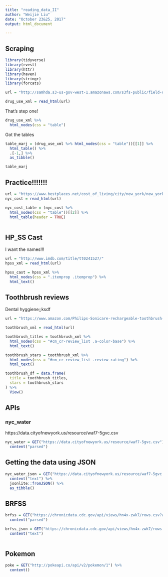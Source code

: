 ```yaml
---
title: "reading_data_II"
author: "Weijie Liu"
date: "October 23&25, 2017"
output: html_document

---
```



## Scraping

```r
library(tidyverse)
library(rvest)
library(httr)
library(haven)
library(stringr)
library(forcats)
```

```r
url = "http://samhda.s3-us-gov-west-1.amazonaws.com/s3fs-public/field-uploads/2k15StateFiles/NSDUHsaeShortTermCHG2015.htm"

drug_use_xml = read_html(url)
```


That's step one!

```r
drug_use_xml %>%
  html_nodes(css = "table")


```

Got the tables
```r
table_marj = (drug_use_xml %>% html_nodes(css = "table"))[[1]] %>%
  html_table() %>%
  .[-1,] %>%
  as_tibble()

table_marj
```

## Practice!!!!!!!

```r
url = "https://www.bestplaces.net/cost_of_living/city/new_york/new_york"
nyc_cost = read_html(url)

```

```r
nyc_cost_table = (nyc_cost %>%
  html_nodes(css = "table"))[[2]] %>%
  html_table(header = TRUE)
  

```

## HP_SS Cast

I want the names!!!

```r
url = "http://www.imdb.com/title/tt0241527/"
hpss_xml = read_html(url)

hpss_cast = hpss_xml %>%
  html_nodes(css = ".itemprop .itemprop") %>%
  html_text()
```

## Toothbrush reviews

Dental hyggiene;;ksdf

```r
url = "https://www.amazon.com/Philips-Sonicare-rechargeable-toothbrush-HX6211/product-reviews/B00YAR7ZFM/ref=cm_cr_arp_d_viewopt_srt?ie=UTF8&reviewerType=all_reviews&sortBy=recent&pageNumber=1"

toothbrush_xml = read_html(url)

toothbrush_titles = toothbrush_xml %>%
  html_nodes(css = "#cm_cr-review_list .a-color-base") %>%
  html_text()

toothbrush_stars = toothbrush_xml %>%
  html_nodes(css = "#cm_cr-review_list .review-rating") %>%
  html_text()

toothbrush_df = data.frame(
  title = toothbrush_titles,
  stars = toothbrush_stars
) %>%
  View()
```




## APIs

### nyc_water

https://data.cityofnewyork.us/resource/waf7-5gvc.csv


```r
nyc_water = GET("https://data.cityofnewyork.us/resource/waf7-5gvc.csv") %>%
  content("parsed")


```

## Getting the data using JSON

```r
nyc_water_json = GET("https://data.cityofnewyork.us/resource/waf7-5gvc.json") %>%
  content("text") %>%
  jsonlite::fromJSON() %>%
  as_tibble()

```


## BRFSS

```r
brfss = GET("https://chronicdata.cdc.gov/api/views/hn4x-zwk7/rows.csv?accessType=DOWNLOAD") %>%
  content("parsed")

brfss_json = GET("https://chronicdata.cdc.gov/api/views/hn4x-zwk7/rows.json?accessType=DOWNLOAD") %>%
  content("text")
  
```

## Pokemon

```r
poke = GET("http://pokeapi.co/api/v2/pokemon/1") %>%
  content()

```


